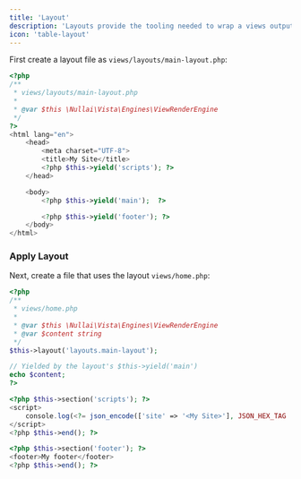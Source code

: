 ```yaml
---
title: 'Layout'
description: 'Layouts provide the tooling needed to wrap a views output.'
icon: 'table-layout'
---
```


First create a layout file as `views/layouts/main-layout.php`:

```php
<?php
/**
 * views/layouts/main-layout.php
 *
 * @var $this \Nullai\Vista\Engines\ViewRenderEngine
 */
?>
<html lang="en">
    <head>
        <meta charset="UTF-8">
        <title>My Site</title>
        <?php $this->yield('scripts'); ?>
    </head>

    <body>
        <?php $this->yield('main');  ?>

        <?php $this->yield('footer'); ?>
    </body>
</html>
```

### Apply Layout

Next, create a file that uses the layout `views/home.php`:

```php
<?php
/**
 * views/home.php
 *
 * @var $this \Nullai\Vista\Engines\ViewRenderEngine
 * @var $content string
 */
$this->layout('layouts.main-layout');

// Yielded by the layout's $this->yield('main')
echo $content;
?>

<?php $this->section('scripts'); ?>
<script>
    console.log(<?= json_encode(['site' => '<My Site>'], JSON_HEX_TAG | JSON_HEX_APOS | JSON_HEX_AMP | JSON_HEX_QUOT) ?>);
</script>
<?php $this->end(); ?>

<?php $this->section('footer'); ?>
<footer>My footer</footer>
<?php $this->end(); ?>
```